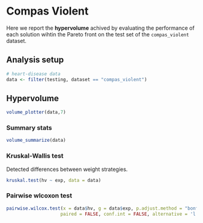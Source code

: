 # Compas Violent

Here we report the **hypervolume** achived by evaluating the performance of each solution wihtin the Pareto front on the test set of the `compas_violent` dataset.

## Analysis setup

```r
# heart-disease data
data <- filter(testing, dataset == "compas_violent")
```

## Hypervolume

```r
volume_plotter(data,7)
```

### Summary stats

```r
volume_summarize(data)
```

### Kruskal-Wallis test

Detected differences between weight strategies.

```r
kruskal.test(hv ~ exp, data = data)
```

### Pairwise wlcoxon test

```r
pairwise.wilcox.test(x = data$hv, g = data$exp, p.adjust.method = "bonferroni",
                    paired = FALSE, conf.int = FALSE, alternative = 'l')
```